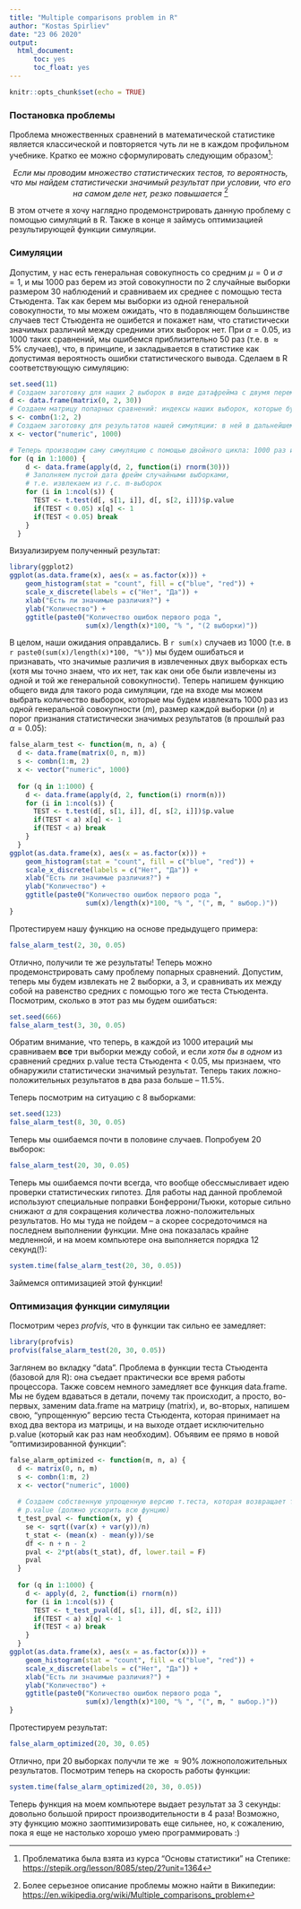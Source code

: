 ```yaml
---
title: "Multiple comparisons problem in R"
author: "Kostas Spirliev"
date: "23 06 2020"
output:
  html_document:
      toc: yes
      toc_float: yes
---
```


```r
knitr::opts_chunk$set(echo = TRUE)
```

### Постановка проблемы

Проблема множественных сравнений в математической статистике является классической и повторяется чуть ли не в каждом профильном учебнике. Кратко ее можно сформулировать следующим образом[^1]:

[^1]: Проблематика была взята из курса "Основы статистики" на Степике: <https://stepik.org/lesson/8085/step/2?unit=1364>

<center> *Если мы проводим множество статистических тестов, то вероятность, что мы найдем статистически значимый результат при условии, что его на самом деле нет, резко повышается* [^2] </center> \n

[^2]: Более серьезное описание проблемы можно найти в Википедии: <https://en.wikipedia.org/wiki/Multiple_comparisons_problem>

В этом отчете я хочу наглядно продемонстрировать данную проблему с помощью симуляций в R. Также в конце я займусь оптимизацией результирующей функции симуляции.

### Симуляции

Допустим, у нас есть генеральная совокупность со средним $\mu=0$ и $\sigma=1$, и мы 1000 раз берем из этой совокупности по 2 случайные выборки размером 30 наблюдений и сравниваем их среднее с помощью теста Стьюдента. Так как берем мы выборки из одной генеральной совокупности, то мы можем ожидать, что в подавляющем большинстве случаев тест Стьюдента не ошибется и покажет нам, что статистически значимых различий между средними этих выборок нет. При $\alpha=0.05$, из 1000 таких сравнений, мы ошибемся приблизительно 50 раз (т.е. в $\approx5\%$ случаев), что, в принципе, и закладывается в статистике как допустимая вероятность ошибки статистического вывода. Сделаем в R соответствующую симуляцию:

```r
set.seed(11)
# Создаем заготовку для наших 2 выборок в виде датафрейма с двумя переменными (значениями двух выборок) и 30 строками (30 наблюдениями для обоих выборок):
d <- data.frame(matrix(0, 2, 30))
# Создаем матрицу попарных сравнений: индексы наших выборок, которые будут сравниваться между собой (в этом случае, таких индексов только 2: первая выборка и вторая)
s <- combn(1:2, 2)
# Создаем заготовку для результатов нашей симуляции: в ней в дальнейшем будут записаны 1 и 0. 0 -- когда значимых различий между выборками нет, и 1 -- когда она есть.
x <- vector("numeric", 1000)

# Теперь производим саму симуляцию с помощью двойного цикла: 1000 раз извлекаем 2 выборки из нашей генеральной совокупности (первый цикл), и внутри каждого цикла перебираем все возможные сравнения выборок с помощью теста Стьюдента (второй цикл). Также проверяем результаты теста Стьюдента: если p.value > 0.05 - то мы признаем, что различия средних между выборками статистически незначимы, если p.value < 0.05, то мы признаем, что эти различия статистически значимы. Если хотя бы одно сравнение произвело статистически значимый результат, то записываем в x -- 1, если нет то 0.
for (q in 1:1000) {
    d <- data.frame(apply(d, 2, function(i) rnorm(30)))
    # Заполняем пустой дата фрейм случайными выборками, 
    # т.е. извлекаем из г.с. m-выборок
    for (i in 1:ncol(s)) {
      TEST <- t.test(d[, s[1, i]], d[, s[2, i]])$p.value
      if(TEST < 0.05) x[q] <- 1
      if(TEST < 0.05) break
    }
  }
```

Визуализируем полученный результат:
```r
library(ggplot2)
ggplot(as.data.frame(x), aes(x = as.factor(x))) +
    geom_histogram(stat = "count", fill = c("blue", "red")) +
    scale_x_discrete(labels = c("Нет", "Да")) +
    xlab("Есть ли значимые различия?") +
    ylab("Количество") +
    ggtitle(paste0("Количество ошибок первого рода ", 
                   sum(x)/length(x)*100, "% ", "(2 выборки)"))

```

В целом, наши ожидания оправдались. В `r sum(x)` случаев из 1000 (т.е. в `r paste0(sum(x)/length(x)*100, "%")`) мы будем ошибаться и признавать, что значимые различия в извлеченных двух выборках есть (хотя мы точно знаем, что их нет, так как они обе были извлечены из одной и той же генеральной совокупности). Теперь напишем функцию общего вида для такого рода симуляции, где на входе мы можем выбрать количество выборок, которые мы будем извлекать 1000 раз из одной генеральной совокупности ($m$), размер каждой выборки ($n$) и порог признания статистически значимых результатов (в прошлый раз $\alpha=0.05$):

```r
false_alarm_test <- function(m, n, a) {
  d <- data.frame(matrix(0, n, m))
  s <- combn(1:m, 2)
  x <- vector("numeric", 1000)
  
  for (q in 1:1000) {
    d <- data.frame(apply(d, 2, function(i) rnorm(n)))
    for (i in 1:ncol(s)) {
      TEST <- t.test(d[, s[1, i]], d[, s[2, i]])$p.value
      if(TEST < a) x[q] <- 1
      if(TEST < a) break
    }
  }
ggplot(as.data.frame(x), aes(x = as.factor(x))) +
    geom_histogram(stat = "count", fill = c("blue", "red")) +
    scale_x_discrete(labels = c("Нет", "Да")) +
    xlab("Есть ли значимые различия?") +
    ylab("Количество") +
    ggtitle(paste0("Количество ошибок первого рода ", 
                   sum(x)/length(x)*100, "% ", "(", m, " выбор.)"))
}
```

Протестируем нашу функцию на основе предыдущего примера:
```r
false_alarm_test(2, 30, 0.05)
```

Отлично, получили те же результаты! Теперь можно продемонстрировать саму проблему попарных сравнений. Допустим, теперь мы будем извлекать не 2 выборки, а 3, и сравнивать их между собой на равенство средних с помощью того же теста Стьюдента. Посмотрим, сколько в этот раз мы будем ошибаться:

```r
set.seed(666)
false_alarm_test(3, 30, 0.05)
```

Обратим внимание, что теперь, в каждой из 1000 итераций мы сравниваем **все** три выборки между собой, и если *хотя бы в одном* из сравнений средних p.value теста Стьюдента < 0.05, мы признаем, что обнаружили статистически значимый результат. Теперь таких ложно-положительных результатов в два раза больше -- 11.5%.

Теперь посмотрим на ситуацию с 8 выборками:

```r
set.seed(123)
false_alarm_test(8, 30, 0.05)
```

Теперь мы ошибаемся почти в половине случаев. Попробуем 20 выборок:

```r
false_alarm_test(20, 30, 0.05)
```


Теперь мы ошибаемся почти всегда, что вообще обессмысливает идею проверки статистических гипотез. Для работы над данной проблемой используют специальные поправки Бонферрони/Тьюки, которые сильно снижают $\alpha$ для сокращения количества ложно-положительных результатов. Но мы туда не пойдем -- а скорее сосредоточимся на последнем выполнении функции. Мне она показалась крайне медленной, и на моем компьютере она выполняется порядка 12 секунд(!):

```r
system.time(false_alarm_test(20, 30, 0.05))
```

Займемся оптимизацией этой функции!

### Оптимизация функции симуляции

Посмотрим через *profvis*, что в функции так сильно ее замедляет:
```r
library(profvis)
profvis(false_alarm_test(20, 30, 0.05))
```

Заглянем во вкладку "data". Проблема в функции теста Стьюдента (базовой для R): она съедает практически все время работы процессора. Также совсем немного замедляет все функция data.frame. Мы не будем вдаваться в детали, почему так происходит, а просто, во-первых, заменим data.frame на матрицу (matrix), и, во-вторых, напишем свою, "упрощенную" версию теста Стьюдента, которая принимает на вход два вектора из матрицы, и на выходе отдает исключительно p.value (который как раз нам необходим). Объявим ее прямо в новой "оптимизированной функции":

```r
false_alarm_optimized <- function(m, n, a) {
  d <- matrix(0, n, m)
  s <- combn(1:m, 2)
  x <- vector("numeric", 1000)
  
  # Создаем собственную упрощенную версию т.теста, которая возвращает только
  # p.value (должно ускорить всю фунцию)
  t_test_pval <- function(x, y) {
    se <- sqrt((var(x) + var(y))/n)
    t_stat <- (mean(x) - mean(y))/se
    df <- n + n - 2
    pval <- 2*pt(abs(t_stat), df, lower.tail = F)
    pval
  }
  
  for (q in 1:1000) {
    d <- apply(d, 2, function(i) rnorm(n))
    for (i in 1:ncol(s)) {
      TEST <- t_test_pval(d[, s[1, i]], d[, s[2, i]])
      if(TEST < a) x[q] <- 1
      if(TEST < a) break
    }
  }
ggplot(as.data.frame(x), aes(x = as.factor(x))) +
    geom_histogram(stat = "count", fill = c("blue", "red")) +
    scale_x_discrete(labels = c("Нет", "Да")) +
    xlab("Есть ли значимые различия?") +
    ylab("Количество") +
    ggtitle(paste0("Количество ошибок первого рода ", 
                   sum(x)/length(x)*100, "% ", "(", m, " выбор.)"))
}
```

Протестируем результат:

```r
false_alarm_optimized(20, 30, 0.05)
```

Отлично, при 20 выборках получли те же $\approx90\%$ ложноположительных результатов. Посмотрим теперь на скорость работы функции:

```r
system.time(false_alarm_optimized(20, 30, 0.05))
```

Теперь функция на моем компьютере выдает результат за 3 секунды: довольно большой прирост производительности в 4 раза! Возможно, эту функцию можно заоптимизировать еще сильнее, но, к сожалению, пока я еще не настолько хорошо умею программировать :)

<div class="tocify-extend-page" data-unique="tocify-extend-page" style="height: 0;"></div>
